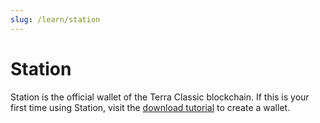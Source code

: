 ```yaml
---
slug: /learn/station
---
```



# Station

Station is the official wallet of the Terra Classic blockchain. If this is your first time using Station, visit the [download tutorial](../learn/station/download/station-desktop.mdx) to create a wallet.

<CardSection cards={terraStationCards} />
